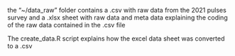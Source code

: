 the "~/data_raw" folder contains a .csv with raw data from the 2021 pulses survey and a .xlsx sheet with raw data and meta data explaining the coding of the raw data contained in the .csv file

The create_data.R script explains how the excel data sheet was converted to a .csv
